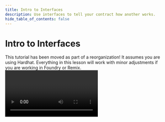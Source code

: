 ```yaml
---
title: Intro to Interfaces
description: Use interfaces to tell your contract how another works.
hide_table_of_contents: false
---
```


# Intro to Interfaces

<Warning>
This tutorial has been moved as part of a reorganization! It assumes you are using Hardhat. Everything in this lesson will work with minor adjustments if you are working in Foundry or Remix.
</Warning>



<Video videoId='877151475' title='Intro to Interfaces' />
